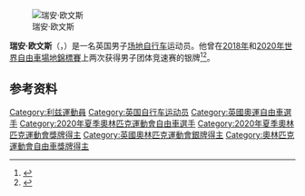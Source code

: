 {{Expand language|1=en|time=2020-10-20T18:28:17+00:00}}

[[File:Ryan Owens 2016-17 WCup Apeldoorn.jpg |thumb|
瑞安·欧文斯]]

'''瑞安·欧文斯'''（{{lang-en|Ryan Owens}}，{{bd|1995年|9月29日||}}）是一名英国男子[[场地自行车|场地自行车]]运动员。他曾在[[2018年世界自由車場地錦標賽|2018年]]和[[2020年世界自由車場地錦標賽|2020年世界自由車場地錦標賽]]上两次获得男子团体竞速赛的银牌<ref>{{cite web|url=http://www.tissottiming.com/File/0003100002010503FFFFFFFFFFFFFF02|title=Men's team sprint results|work=Tissot Timing|date=2018-02-28|accessdate=2018-03-18|archiveurl=https://web.archive.org/web/20180301044537/http://www.tissottiming.com/File/0003100002010503FFFFFFFFFFFFFF02|archivedate=2018-03-01}}</ref><ref>{{cite web|url=https://www.tissottiming.com/File/0003120101010803FFFFFFFFFFFFFF02|title=Men's team sprint results|work=Tissot Timing|date=2020-02-26|accessdate=2020-03-08|archiveurl=https://web.archive.org/web/20200226205604/https://www.tissottiming.com/File/0003120101010803FFFFFFFFFFFFFF02|archivedate=2020-02-26}}</ref>。

==参考资料==
{{reflist}}

{{Authority control}}

{{DEFAULTSORT:Owens, Ryan}}
[[Category:利兹運動員|Category:利兹運動員]]
[[Category:英国自行车运动员|Category:英国自行车运动员]]
[[Category:英國奧運自由車選手|Category:英國奧運自由車選手]]
[[Category:2020年夏季奧林匹克運動會自由車選手|Category:2020年夏季奧林匹克運動會自由車選手]]
[[Category:2020年夏季奧林匹克運動會獎牌得主|Category:2020年夏季奧林匹克運動會獎牌得主]]
[[Category:英國奧林匹克運動會銀牌得主|Category:英國奧林匹克運動會銀牌得主]]
[[Category:奧林匹克運動會自由車獎牌得主|Category:奧林匹克運動會自由車獎牌得主]]